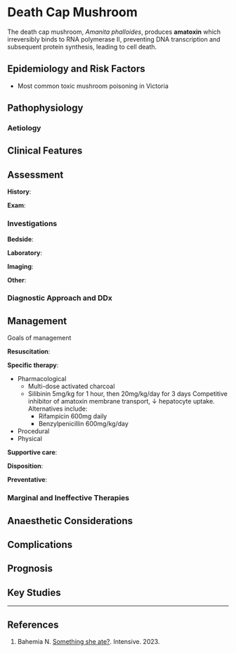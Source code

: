 # Death Cap Mushroom

The death cap mushroom, *Amanita phalloides*, produces **amatoxin** which irreversibly binds to RNA polymerase II, preventing DNA transcription and subsequent protein synthesis, leading to cell death.


## Epidemiology and Risk Factors

* Most common toxic mushroom poisoning in Victoria

## Pathophysiology

### Aetiology

## Clinical Features

## Assessment

**History**:

**Exam**:

### Investigations

**Bedside**:

**Laboratory**:

**Imaging**:

**Other**:

### Diagnostic Approach and DDx


## Management

:::priority
Goals of management
:::

**Resuscitation**:

**Specific therapy**:

* Pharmacological
	* Multi-dose activated charcoal
	* Silibinin 5mg/kg for 1 hour, then 20mg/kg/day for 3 days
	Competitive inhibitor of amatoxin membrane transport, ↓ hepatocyte uptake. Alternatives include:
		* Rifampicin 600mg daily
		* Benzylpenicillin 600mg/kg/day
* Procedural
* Physical

**Supportive care**:

**Disposition**:

**Preventative**:


### Marginal and Ineffective Therapies

## Anaesthetic Considerations

## Complications

## Prognosis

## Key Studies


---

## References

1. Bahemia N. [Something she ate?](https://intensiveblog.com/labs-and-lytes-040/). Intensive. 2023.